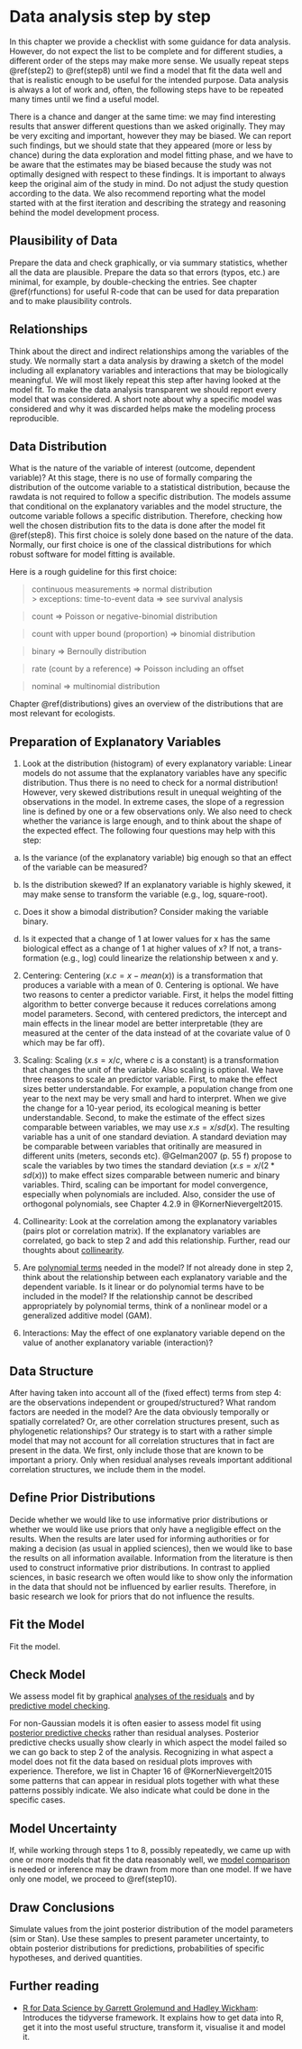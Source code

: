 # Data analysis step by step {#analyses_steps}

In this chapter we provide a checklist with some guidance for data analysis. However, do not expect the list to be complete and for different studies, a different order of the steps may make more sense. We usually repeat steps \@ref(step2) to \@ref(step8) until we find a model that fit the data well and that is realistic enough to be useful for the intended purpose. Data analysis is always a lot of work and, often, the following steps have to be repeated many times until we find a useful model. 

There is a chance and danger at the same time: we may find interesting results that answer different questions than we asked originally. They may be very exciting and important, however they may be biased. We can report such findings, but we should state that they appeared (more or less by chance) during the data exploration and model fitting phase, and we have to be aware that the estimates may be biased because the study was not optimally designed with respect to these findings. It is important to always keep the original aim of the study in mind. Do not adjust the study question according to the data. We also recommend reporting what the model started with at the first iteration and describing the strategy and reasoning behind the model development process.

## Plausibility of Data {#step1}
Prepare the data and check graphically, or via summary statistics, whether all the data are plausible. Prepare the data so that errors (typos, etc.) are minimal, for example, by double-checking the entries. See chapter \@ref(rfunctions) for useful R-code that can be used for data preparation and to make plausibility controls.

## Relationships {#step2}
Think about the direct and indirect relationships among the variables of the study. We normally start a data analysis by drawing a sketch of the model including all explanatory variables and interactions that may be biologically meaningful. We will most likely repeat this step after having looked at the model fit. To make the data analysis transparent we should report every model that was considered. A short note about why a specific model was considered and why it was discarded helps make the modeling process reproducible.

## Data Distribution  {#step3}
What is the nature of the variable of interest (outcome, dependent variable)? At this stage, there is no use of formally comparing the distribution of the outcome variable to a statistical distribution, because the rawdata is not required to follow a specific distribution. The models assume that conditional on the explanatory variables and the model structure, the outcome variable follows a specific distribution. Therefore, checking how well the chosen distribution fits to the data is done after the model fit \@ref(step8). This first choice is solely done based on the nature of the data. Normally, our first choice is one of the classical distributions for which robust software for model fitting is available. 

Here is a rough guideline for this first choice:

> continuous measurements $\Longrightarrow$ normal distribution  
>> exceptions: time-to-event data $\Longrightarrow$ see survival analysis    

> count $\Longrightarrow$ Poisson or negative-binomial distribution  

> count with upper bound (proportion) $\Longrightarrow$ binomial distribution  

> binary $\Longrightarrow$ Bernoully distribution  

> rate (count by a reference) $\Longrightarrow$ Poisson including an offset  

> nominal $\Longrightarrow$ multinomial distribution  


Chapter \@ref(distributions) gives an overview of the distributions that are most relevant for ecologists.

## Preparation of Explanatory Variables  {#step4}
1. Look at the distribution (histogram) of every explanatory variable: Linear models do not assume that the explanatory variables have any specific distribution. Thus there is no need to check for a normal distribution! However, very skewed distributions result in unequal weighting of the observations in the model. In extreme cases, the slope of a regression line is defined by one or a few observations only. We also need to check whether the variance is large enough, and to think about the shape of the expected effect. The following four questions may help with this step:  

a) Is the variance (of the explanatory variable) big enough so that an effect of the variable can be measured?  

b) Is the distribution skewed? If an explanatory variable is highly skewed, it may make sense to transform the variable (e.g., log, square-root).  

c) Does it show a bimodal distribution? Consider making the variable binary.  

d) Is it expected that a change of 1 at lower values for x has the same biological effect as a change of 1 at higher values of x? If not, a trans- formation (e.g., log) could linearize the relationship between x and y.  

2. Centering: Centering ($x.c = x-mean(x)$) is a transformation that produces a variable with a mean of 0. Centering is optional. We have two reasons to center a predictor variable. First, it helps the model fitting algorithm to better converge because it reduces correlations among model parameters. Second, with centered predictors, the intercept and main effects in the linear model are better interpretable (they are measured at the center of the data instead of at the covariate value of 0 which may be far off).

3. Scaling: Scaling ($x.s = x/c$, where $c$ is a constant) is a transformation that changes the unit of the variable. Also scaling is optional. We have three reasons to scale an predictor variable. First, to make the effect sizes better understandable. For example, a population change from one year to the next may be very small and hard to interpret. When we give the change for a 10-year period, its ecological meaning is better understandable. Second, to make the estimate of the effect sizes comparable between variables, we may use $x.s = x/sd(x)$. The resulting variable has a unit of one standard deviation. A standard deviation may be comparable between variables that oritinally are measured in different units (meters, seconds etc). @Gelman2007 (p. 55 f) propose to scale the variables by two times the standard deviation ($x.s = x/(2*sd(x))$) to make effect sizes comparable between numeric and binary variables. Third, scaling can be important for model convergence, especially when polynomials are included. Also, consider the use of orthogonal polynomials, see Chapter 4.2.9 in @KornerNievergelt2015.

4. Collinearity: Look at the correlation among the explanatory variables (pairs plot or correlation matrix). If the explanatory variables are correlated, go back to step 2 and add this relationship. Further, read our thoughts about [collinearity](#collinearity).

5. Are [polynomial terms](#polynomials) needed in the model? If not already
done in step 2, think about the relationship between each explanatory variable and the dependent variable. Is it linear or do polynomial terms have to be included in the model? If the relationship cannot be described appropriately by polynomial terms, think of a nonlinear model or a generalized additive model (GAM).  

6. Interactions: May the effect of one explanatory variable depend on the value of
another explanatory variable (interaction)?


## Data Structure  {#step5}
After having taken into account all of the (fixed effect) terms from step 4: are the observations independent or grouped/structured? What random factors are needed in the model? Are the data obviously temporally or spatially correlated? Or, are other correlation structures present, such as phylogenetic relationships? 
Our strategy is to start with a rather simple model that may not account for all correlation structures that in fact are present in the data. We first, only include those that are known to be important a priory. Only when residual analyses reveals important additional correlation structures, we include them in the model.


## Define Prior Distributions {#step6}
Decide whether we would like to use informative prior distributions or whether we would like use priors that only have a negligible effect on the results. When the results are later used for informing authorities or for making a decision (as usual in applied sciences), then we would like to base the results on all information available. Information from the literature is then used to construct informative prior distributions. In contrast to applied sciences, in basic research we often would like to show only the information in the data that should not be influenced by earlier results. Therefore, in basic research we look for priors that do not influence the results. 


## Fit the Model  {#step7}
Fit the model.

## Check Model {#step8}
We assess model fit by graphical [analyses of the residuals](#residualanalysis) and by [predictive model checking](#modelchecking). 

For non-Gaussian models it is often easier to assess model fit using [posterior predictive checks](#modelchecking) rather than residual analyses. Posterior predictive checks usually show clearly in which aspect the model failed so we can go back to step 2 of the analysis. Recognizing in what aspect a model does not fit the data based on residual plots improves with experience. Therefore, we list in Chapter 16 of @KornerNievergelt2015 some patterns that can appear in residual plots together with what these patterns possibly indicate. We also indicate what could be done in the specific cases.

## Model Uncertainty  {#step9}
If, while working through steps 1 to 8, possibly repeatedly, we came up with one or more models that fit the data reasonably well, we [model comparison](#model_comparison) is needed or inference may be drawn from more than one model. If we have only one model, we proceed to \@ref(step10).

## Draw Conclusions  {#step10}
Simulate values from the joint posterior distribution of the model parameters (sim or Stan). Use these samples to present parameter uncertainty, to obtain posterior distributions for predictions, probabilities of specific hypotheses, and derived quantities.

## Further reading {-}

- [R for Data Science by Garrett Grolemund and Hadley Wickham](http://r4ds.had.co.nz): Introduces the tidyverse framework. It explains how to get data into R, get it into the most useful structure, transform it, visualise it and model it.  




